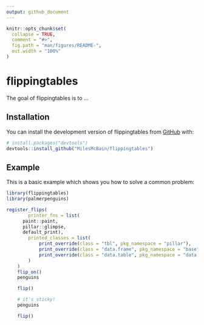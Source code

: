 ```yaml
---
output: github_document
---
```


<!-- README.md is generated from README.Rmd. Please edit that file -->

```r
knitr::opts_chunk$set(
  collapse = TRUE,
  comment = "#>",
  fig.path = "man/figures/README-",
  out.width = "100%"
)
```

# flippingtables

<!-- badges: start -->
<!-- badges: end -->

The goal of flippingtables is to ...

## Installation

You can install the development version of flippingtables from [GitHub](https://github.com/) with:

``` r
# install.packages("devtools")
devtools::install_github("MilesMcBain/flippingtables")
```

## Example

This is a basic example which shows you how to solve a common problem:

```r
library(flippingtables)
library(palmerpenguins)

register_flips(
		printer_fns = list(
      paint::paint,
      pillar::glimpse,
      default_print),
		printed_classes = list(
			print_override(class = "tbl", pkg_namespace = "pillar"),
			print_override(class = "data.frame", pkg_namespace = "base"),
			print_override(class = "data.table", pkg_namespace = "data.table")
		)
	)
	flip_on()
	penguins

	flip()

	# it's sticky!
	penguins

	flip()

```

